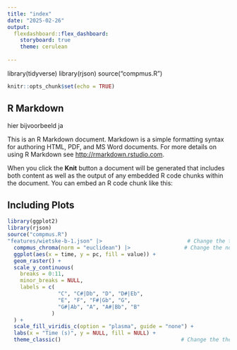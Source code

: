 ```yaml
---
title: "index"
date: "2025-02-26"
output: 
  flexdashboard::flex_dashboard:
    storyboard: true
    theme: cerulean
 
---
```

library(tidyverse)
library(rjson)
source("compmus.R")
```r
knitr::opts_chunk$set(echo = TRUE)
```

## R Markdown
hier bijvoorbeeld ja

This is an R Markdown document. Markdown is a simple formatting syntax for authoring HTML, PDF, and MS Word documents. For more details on using R Markdown see <http://rmarkdown.rstudio.com>.

When you click the **Knit** button a document will be generated that includes both content as well as the output of any embedded R code chunks within the document. You can embed an R code chunk like this:

## Including Plots
```r
library(ggplot2)
library(rjson)
source("compmus.R")
"features/wietske-b-1.json" |>                           # Change the track
  compmus_chroma(norm = "euclidean") |>                 # Change the norm
  ggplot(aes(x = time, y = pc, fill = value)) + 
  geom_raster() +
  scale_y_continuous(
    breaks = 0:11,
    minor_breaks = NULL,
    labels = c(
                "C", "C#|Db", "D", "D#|Eb",
                "E", "F", "F#|Gb", "G",
                "G#|Ab", "A", "A#|Bb", "B"
              )
  ) +
  scale_fill_viridis_c(option = "plasma", guide = "none") +               # Change the colours?
  labs(x = "Time (s)", y = NULL, fill = NULL) +
  theme_classic()                                      # Change the theme?
```
